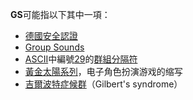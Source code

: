 '''GS'''可能指以下其中一項：

* [[德國安全認證|德國安全認證]]
* [[Group_Sounds|Group Sounds]]
* [[ASCII|ASCII]]中編號[[29|29]]的[[群組分隔符|群組分隔符]]
* [[黃金太陽系列|黃金太陽系列]]，电子角色扮演游戏{{lang|en|''Golden Sun''}}的缩写
* [[吉爾波特症候群|吉爾波特症候群]]（Gilbert's syndrome）

{{disambig|Cat=二字拉丁字母缩写消歧义}}